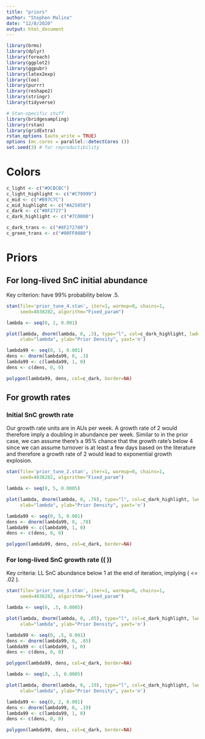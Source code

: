 ```yaml
---
title: "priors"
author: "Stephen Malina"
date: "12/8/2020"
output: html_document
---
```


```r
library(brms)
library(dplyr)
library(foreach)
library(ggplot2)
library(ggpubr)
library(latex2exp)
library(loo)
library(purrr)
library(reshape2)
library(stringr)
library(tidyverse)

# Stan-specific stuff
library(bridgesampling)
library(rstan)
library(gridExtra)
rstan_options (auto_write = TRUE)
options (mc.cores = parallel::detectCores ())
set.seed(3) # for reproductibility
```

# Colors
```r
c_light <- c("#DCBCBC")
c_light_highlight <- c("#C79999")
c_mid <- c("#B97C7C")
c_mid_highlight <- c("#A25050")
c_dark <- c("#8F2727")
c_dark_highlight <- c("#7C0000")

c_dark_trans <- c("#8F272780")
c_green_trans <- c("#00FF0080")
```

# Priors
## For long-lived SnC initial abundance
Key criterion: have 99% probability below .5.
```r
stan(file='prior_tune_4.stan', iter=1, warmup=0, chains=1,
     seed=4838282, algorithm="Fixed_param")
```

```r
lambda <- seq(0, 1, 0.001)

plot(lambda, dnorm(lambda, 0, .3), type="l", col=c_dark_highlight, lwd=2,
     xlab="lambda", ylab="Prior Density", yaxt='n')

lambda99 <- seq(0, 1, 0.001)
dens <- dnorm(lambda99, 0, .3)
lambda99 <- c(lambda99, 1, 0)
dens <- c(dens, 0, 0)

polygon(lambda99, dens, col=c_dark, border=NA)
```

## For growth rates
### Initial SnC growth rate
Our growth rate units are in AUs per week. A growth rate of 2 would therefore
imply a doubling in abundance per week. Similar to in the prior case,
we can assume there's a 95% chance that the growth rate's below 4
since we can assume turnover is at least a few days based on the literature
and therefore a growth rate of 2 would lead to exponential growth explosion.
```r
stan(file='prior_tune_2.stan', iter=1, warmup=0, chains=1,
     seed=4838282, algorithm="Fixed_param")
```

```r
lambda <- seq(0, 5, 0.0005)

plot(lambda, dnorm(lambda, 0, .78), type="l", col=c_dark_highlight, lwd=2,
     xlab="lambda", ylab="Prior Density", yaxt='n')

lambda99 <- seq(0, 5, 0.001)
dens <- dnorm(lambda99, 0, .78)
lambda99 <- c(lambda99, 1, 0)
dens <- c(dens, 0, 0)

polygon(lambda99, dens, col=c_dark, border=NA)
```

### For long-lived SnC growth rate (\( \alpha \))
Key criteria: LL SnC abundance below 1 at the end of iteration, implying
\( \alpha <= .02 \). 
```r
stan(file='prior_tune_3.stan', iter=1, warmup=0, chains=1,
     seed=4838282, algorithm="Fixed_param")
```


```r
lambda <- seq(0, .5, 0.0005)

plot(lambda, dnorm(lambda, 0, .05), type="l", col=c_dark_highlight, lwd=2,
     xlab="lambda", ylab="Prior Density", yaxt='n')

lambda99 <- seq(0, .5, 0.001)
dens <- dnorm(lambda99, 0, .05)
lambda99 <- c(lambda99, 1, 0)
dens <- c(dens, 0, 0)

polygon(lambda99, dens, col=c_dark, border=NA)
```
```r
lambda <- seq(0, .5, 0.0005)

plot(lambda, dnorm(lambda, 0, .19), type="l", col=c_dark_highlight, lwd=2,
     xlab="lambda", ylab="Prior Density", yaxt='n')

lambda99 <- seq(0, 2, 0.001)
dens <- dnorm(lambda99, 0, .19)
lambda99 <- c(lambda99, 1, 0)
dens <- c(dens, 0, 0)

polygon(lambda99, dens, col=c_dark, border=NA)
```

